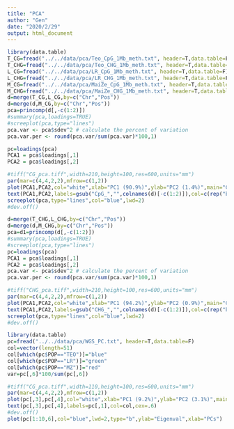 ```yaml
---
title: "PCA"
author: "Gen"
date: "2020/2/29"
output: html_document
---
```

```r
library(data.table)
T_CG=fread("../../data/pca/Teo_CpG_1Mb_meth.txt", header=T,data.table=F)
T_CHG=fread("../../data/pca/Teo_CHG_1Mb_meth.txt", header=T,data.table=F)
L_CG=fread("../../data/pca/LR_CpG_1Mb_meth.txt", header=T,data.table=F)
L_CHG=fread("../../data/pca/LR_CHG_1Mb_meth.txt", header=T,data.table=F)
M_CG=fread("../../data/pca/MaiZe_CpG_1Mb_meth.txt", header=T,data.table=F)
M_CHG=fread("../../data/pca/MaiZe_CHG_1Mb_meth.txt", header=T,data.table=F)
d=merge(T_CG,L_CG,by=c("Chr","Pos"))
d=merge(d,M_CG,by=c("Chr","Pos"))
pca=princomp(d[,-c(1:2)])
#summary(pca,loadings=TRUE) 
#screeplot(pca,type="lines")
pca.var <- pca$sdev^2 # calculate the percent of variation
pca.var.per <- round(pca.var/sum(pca.var)*100,1) 

pc=loadings(pca)
PCA1 = pca$loadings[,1]
PCA2 = pca$loadings[,2]

#tiff("CG_pca.tiff",width=210,height=100,res=600,units="mm")
par(mar=c(4,4,2,2),mfrow=c(1,2))
plot(PCA1,PCA2,col="white",xlab="PC1 (90.9%)",ylab="PC2 (1.4%)",main="CG")
text(PCA1,PCA2,labels=gsub("CpG_","",colnames(d)[-c(1:2)]),col=c(rep("blue",20),rep("green",17),rep("red",14)),cex=.6)
screeplot(pca,type="lines",col="blue",lwd=2)
#dev.off()
```
```r
d=merge(T_CHG,L_CHG,by=c("Chr","Pos"))
d=merge(d,M_CHG,by=c("Chr","Pos"))
pca=d1=princomp(d[,-c(1:2)])
#summary(pca,loadings=TRUE) 
#screeplot(pca,type="lines")
pc=loadings(pca)
PCA1 = pca$loadings[,1]
PCA2 = pca$loadings[,2]
pca.var <- pca$sdev^2 # calculate the percent of variation
pca.var.per <- round(pca.var/sum(pca.var)*100,1) 

#tiff("CHG_pca.tiff",width=210,height=100,res=600,units="mm")
par(mar=c(4,4,2,2),mfrow=c(1,2))
plot(PCA1,PCA2,col="white",xlab="PC1 (94.2%)",ylab="PC2 (0.9%)",main="CHG")
text(PCA1,PCA2,labels=gsub("CHG_","",colnames(d)[-c(1:2)]),col=c(rep("blue",20),rep("green",17),rep("red",14)),cex=.6)
screeplot(pca,type="lines",col="blue",lwd=2)
#dev.off()
```

```r
library(data.table)
pc=fread("../../data/pca/WGS_PC.txt", header=T,data.table=F)
col=vector(length=51)
col[which(pc$POP=="TEO")]="blue"
col[which(pc$POP=="LR")]="green"
col[which(pc$POP=="MZ")]="red"
var=pc[,6]*100/sum(pc[,6])

#tiff("CG_pca.tiff",width=110,height=100,res=600,units="mm")
par(mar=c(4,4,2,2),mfrow=c(1,2))
plot(pc[,3],pc[,4],col="white",xlab="PC1 (9.2%)",ylab="PC2 (3.1%)",main="WGS")
text(pc[,3],pc[,4],labels=pc[,1],col=col,cex=.6)
#dev.off()
plot(pc[1:10,6],col="blue",lwd=2,type="b",ylab="Eigenval",xlab="PCs")

```

